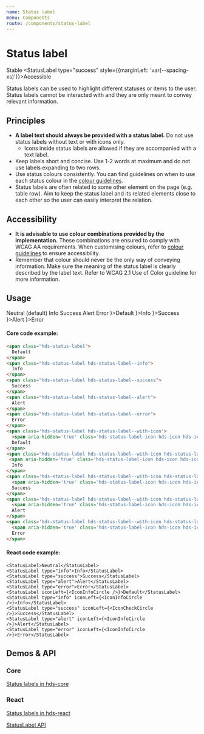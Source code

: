 ```yaml
---
name: Status label
menu: Components
route: /components/status-label
---
```




# Status label

<StatusLabel type="info">Stable</StatusLabel>
<StatusLabel type="success" style={{marginLeft: 'var(--spacing-xs)'}}>Accessible</StatusLabel>

<LargeParagraph>
  Status labels can be used to highlight different statuses or items to the user. Status labels cannot be interacted with and they are only meant to convey relevant information.
</LargeParagraph>

## Principles

- **A label text should always be provided with a status label.** Do not use status labels without text or with icons only.
  - Icons inside status labels are allowed if they are accompanied with a text label.
- Keep labels short and concise. Use 1-2 words at maximum and do not use labels expanding to two rows.
- Use status colours consistently. You can find guidelines on when to use each status colour in the [colour guidelines](/design-tokens/colour#ui-colours "UI colours").
- Status labels are often related to some other element on the page (e.g. table row). Aim to keep the status label and its related elements close to each other so the user can easily interpret the relation.

## Accessibility

- **It is advisable to use colour combinations provided by the implementation.** These combinations are ensured to comply with WCAG AA requirements. When customising colours, refer to [colour guidelines](/design-tokens/colour "Colour") to ensure accessibility.
- Remember that colour should never be the only way of conveying information. Make sure the meaning of the status label is clearly described by the label text. Refer to <Link href="https://www.w3.org/WAI/WCAG21/Understanding/use-of-color.html" external>WCAG 2.1 Use of Color guideline</Link> for more information.

## Usage

<Playground>
    <StatusLabel>Neutral (default)</StatusLabel>
    <StatusLabel type="info" style={{marginLeft: 'var(--spacing-s)'}}>Info</StatusLabel>
    <StatusLabel type="success" style={{marginLeft: 'var(--spacing-s)'}}>Success</StatusLabel>
    <StatusLabel type="alert" style={{marginLeft: 'var(--spacing-s)'}}>Alert</StatusLabel>
    <StatusLabel type="error" style={{marginLeft: 'var(--spacing-s)'}}>Error</StatusLabel>
    <StatusLabel style={{marginLeft: 'var(--spacing-s)'}} iconLeft={<IconInfoCircle />}>Default</StatusLabel>
    <StatusLabel type="info" style={{marginLeft: 'var(--spacing-s)'}} iconLeft={<IconInfoCircle />}>Info</StatusLabel>
    <StatusLabel type="success" style={{marginLeft: 'var(--spacing-s)'}} iconLeft={<IconCheckCircle />}>Success</StatusLabel>
    <StatusLabel type="alert" style={{marginLeft: 'var(--spacing-s)'}} iconLeft={<IconInfoCircle />}>Alert</StatusLabel>
    <StatusLabel type="error" style={{marginLeft: 'var(--spacing-s)'}} iconLeft={<IconInfoCircle />}>Error</StatusLabel>
</Playground>

#### Core code example:
```html
<span class="hds-status-label">
  Default
</span>
<span class="hds-status-label hds-status-label--info">
  Info
</span>
<span class="hds-status-label hds-status-label--success">
  Success
</span>
<span class="hds-status-label hds-status-label--alert">
  Alert
</span>
<span class="hds-status-label hds-status-label--error">
  Error
</span>
<span class='hds-status-label hds-status-label--with-icon'>
  <span aria-hidden='true' class='hds-status-label-icon hds-icon hds-icon--info-circle'></span>
  Default
</span>
<span class="hds-status-label hds-status-label--with-icon hds-status-label--info">
 <span aria-hidden='true' class='hds-status-label-icon hds-icon hds-icon--info-circle'></span>
  Info
</span>
<span class='hds-status-label hds-status-label--with-icon hds-status-label--success'>
  <span aria-hidden='true' class='hds-status-label-icon hds-icon hds-icon--check-circle'></span>
  Success
</span>
<span class='hds-status-label hds-status-label--with-icon hds-status-label--alert'>
  <span aria-hidden='true' class='hds-status-label-icon hds-icon hds-icon--alert-circle'></span>
  Alert
</span>
<span class='hds-status-label hds-status-label--with-icon hds-status-label--error'>
  <span aria-hidden='true' class='hds-status-label-icon hds-icon hds-icon--alert-circle'></span>
  Error
</span>
```

#### React code example:
```tsx
<StatusLabel>Neutral</StatusLabel>
<StatusLabel type="info">Info</StatusLabel>
<StatusLabel type="success">Success</StatusLabel>
<StatusLabel type="alert">Alert</StatusLabel>
<StatusLabel type="error">Error</StatusLabel>
<StatusLabel iconLeft={<IconInfoCircle />}>Default</StatusLabel>
<StatusLabel type="info" iconLeft={<IconInfoCircle />}>Info</StatusLabel>
<StatusLabel type="success" iconLeft={<IconCheckCircle />}>Success</StatusLabel>
<StatusLabel type="alert" iconLeft={<IconInfoCircle />}>Alert</StatusLabel>
<StatusLabel type="error" iconLeft={<IconInfoCircle />}>Error</StatusLabel>
```

## Demos & API

### Core

[Status labels in hds-core](/storybook/core/?path=/story/components-status-label--default)

### React

[Status labels in hds-react](/storybook/react/?path=/story/components-status-label--neutral)

[StatusLabel API](/storybook/react/?path=/docs/components-status-label--neutral)
